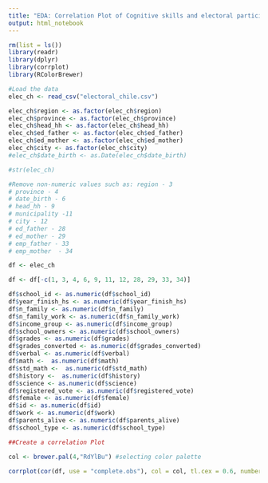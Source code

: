 ```yaml
---
title: "EDA: Correlation Plot of Cognitive skills and electoral participation (CHILE)"
output: html_notebook
---
```


```r
rm(list = ls())
library(readr)
library(dplyr)
library(corrplot)
library(RColorBrewer)

#Load the data
elec_ch <- read_csv("electoral_chile.csv")

elec_ch$region <- as.factor(elec_ch$region)
elec_ch$province <- as.factor(elec_ch$province)
elec_ch$head_hh <- as.factor(elec_ch$head_hh)
elec_ch$ed_father <- as.factor(elec_ch$ed_father)
elec_ch$ed_mother <- as.factor(elec_ch$ed_mother)
elec_ch$city <- as.factor(elec_ch$city)
#elec_ch$date_birth <- as.Date(elec_ch$date_birth)

#str(elec_ch)
```



```r

#Remove non-numeric values such as: region - 3
# province - 4
# date_birth - 6 
# head_hh - 9
# municipality -11
# city - 12
# ed_father - 28
# ed_mother - 29
# emp_father - 33
# emp_mother  - 34

df <- elec_ch

df <- df[-c(1, 3, 4, 6, 9, 11, 12, 28, 29, 33, 34)]

df$school_id <- as.numeric(df$school_id)
df$year_finish_hs <- as.numeric(df$year_finish_hs)
df$n_family <- as.numeric(df$n_family)
df$n_family_work <- as.numeric(df$n_family_work)
df$income_group <- as.numeric(df$income_group)
df$school_owners <- as.numeric(df$school_owners)
df$grades <- as.numeric(df$grades)
df$grades_converted <- as.numeric(df$grades_converted)
df$verbal <- as.numeric(df$verbal)
df$math <-  as.numeric(df$math)
df$std_math <-  as.numeric(df$std_math)
df$history <-  as.numeric(df$history) 
df$science <- as.numeric(df$science)
df$registered_vote <- as.numeric(df$registered_vote)
df$female <- as.numeric(df$female)
df$id <- as.numeric(df$id)
df$work <- as.numeric(df$work)
df$parents_alive <- as.numeric(df$parents_alive)
df$school_type <- as.numeric(df$school_type)

```


```r
##Create a correlation Plot

col <- brewer.pal(4,"RdYlBu") #selecting color palette

corrplot(cor(df, use = "complete.obs"), col = col, tl.cex = 0.6, number.cex = .6, title = "Correlation between (numeric) Variables", type = "upper", mar = c(1,0,1,0), diag = FALSE, method = "number")
```



